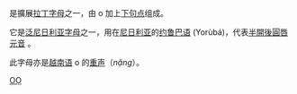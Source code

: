{{Infobox alphabet|alphabet=拉丁|uuc=1ECC|ulc=1ECD}}
{{Unicode|'''Ọ''', '''ọ'''}} 是擴展[[拉丁字母|拉丁字母]]之一，由 o 加上[[句點_(變音符號)|下句点]]组成。

它是[[泛尼日利亚字母|泛尼日利亚字母]]之一，用在[[尼日利亚|尼日利亚]]的[[约鲁巴语|约鲁巴语]] (Yorùbá)，代表[[半開後圓唇元音|半開後圓唇元音]] {{IPA4|ɔ}}。

此字母亦是[[越南语|越南语]] o 的[[越南語音系|重声]]（''nặng''）。

{{Latin alphabet}}

[[Category:衍生拉丁字母|OỌ]]